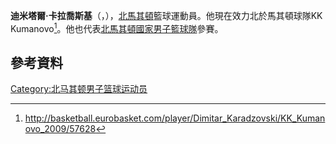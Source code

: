 '''迪米塔爾·卡拉喬斯基'''（{{lang-mk|'''Димитар Караџовски'''}}，{{bd|1984年|10月7日}}），[[北馬其頓|北馬其頓]]籃球運動員。他現在效力北於馬其頓球隊KK Kumanovo<ref>http://basketball.eurobasket.com/player/Dimitar_Karadzovski/KK_Kumanovo_2009/57628</ref>。他也代表[[北馬其頓國家男子籃球隊|北馬其頓國家男子籃球隊]]參賽。

== 參考資料 == 
{{reflist}}

{{Authority control}}
{{DEFAULTSORT:Karadžovski}}
[[Category:北马其顿男子篮球运动员|Category:北马其顿男子篮球运动员]]
